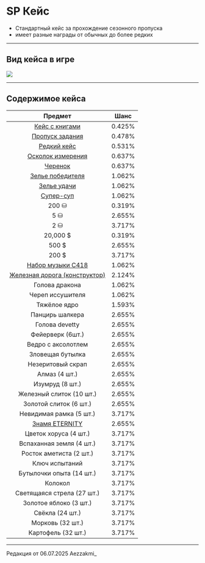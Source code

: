 # SP Кейс
- Стандартный кейс за прохождение сезонного пропуска
- имеет разные награды от обычных до более редких

--------

## Вид кейса в игре

<img src="https://raw.githubusercontent.com/mc-eternity/web-wikipages/refs/heads/master/assets/casesp_default.webp" />

--------

## Содержимое кейса

| Предмет | Шанс |
| :---------: | :---------: |
| [Кейс с книгами](https://www.etty.su/docs/wiki-survival/cases/books) | 0.425% |
| [Пропуск задания](https://www.etty.su/docs/wiki-survival/seasonpass/uitem) | 0.478% |
| [Редкий кейс](https://www.etty.su/docs/wiki-survival/seasonpass/caserare) | 0.531% |
| [Осколок измерения](https://www.etty.su/docs/wiki-survival/seasonpass/material) | 0.637% |
| [Черенок](https://www.etty.su/docs/wiki-survival/seasonpass/material) | 0.637% |
| [Зелье победителя](https://www.etty.su/docs/wiki-survival/seasonpass/uitem) | 1.062% |
| [Зелье удачи](https://www.etty.su/docs/wiki-survival/seasonpass/uitem) | 1.062% |
| [Супер-суп](https://www.etty.su/docs/wiki-survival/seasonpass/uitem) | 1.062% |
| 200 ⛁ | 0.319% |
| 5 ⛁ | 2.655% |
| 2 ⛁ | 3.717% |
| 20,000 $ | 0.319% |
| 500 $ | 2.655% |
| 200 $ | 3.717% |
| [Набор музыки C418](https://www.etty.su/docs/wiki-survival/seasonpass/uitem) | 1.062% |
| [Железная дорога (конструктор)](https://www.etty.su/docs/wiki-survival/seasonpass/uitem) | 2.124% |
| Голова дракона | 1.062% |
| Череп иссушителя | 1.062% |
| Тяжёлое ядро | 1.593% |
| Панцирь шалкера | 2.655% |
| Голова devetty | 2.655% |
| Фейерверк (6шт.) | 2.655% |
| Ведро с аксолотлем | 2.655% |
| Зловещая бутылка | 2.655% |
| Незеритовый скрап | 2.655% |
| Алмаз (4 шт.) | 2.655% |
| Изумруд (8 шт.) | 2.655% |
| Железный слиток (10 шт.) | 2.655% |
| Золотой слиток (6 шт.) | 2.655% |
| Невидимая рамка (5 шт.) | 3.717% |
| [Знамя ETERNITY](https://www.etty.su/docs/wiki-survival/seasonpass/uitem) | 2.655% |
| Цветок хоруса (4 шт.) | 3.717% |
| Вспаханная земля (4 шт.) | 3.717% |
| Росток аметиста (2 шт.) | 3.717% |
| Ключ испытаний | 3.717% |
| Бутылочки опыта (14 шт.) | 3.717% |
| Колокол | 3.717% |
| Светящаяся стрела (27 шт.) | 3.717% |
| Золотое яблоко (3 шт.) | 3.717% |
| Свёкла (24 шт.) | 3.717% |
| Морковь (32 шт.) | 3.717% |
| Картофель (32 шт.) | 3.717% |

--------

<Badge bgColor="#ffad47" textColor="#000000">Редакция от 06.07.2025</Badge> <Badge bgColor="#88bfbd" textColor="#000000">Aezzakmi_</Badge>

